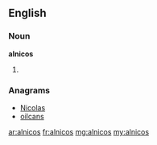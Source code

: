 ==English==

===Noun===
'''alnicos'''

# {{plural of|[[alnico]]}}

===Anagrams===
* [[Nicolas#English|Nicolas]]
* [[oilcans#English|oilcans]]

[[ar:alnicos]]
[[fr:alnicos]]
[[mg:alnicos]]
[[my:alnicos]]